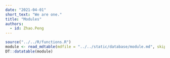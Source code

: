 ```yaml
---
date: "2021-04-01"
short_text: "We are one."
title: "Modules"
authors:
  - id: Zhao.Peng
---
```


```r
source("../../R/functions.R")
module <- read_mdtable(mdfile = "../../static/database/module.md", skip = 0)
DT::datatable(module)
```
